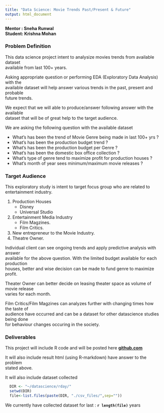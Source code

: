```yaml
---
title: "Data Science: Movie Trends Past/Present & Future"
output: html_document
---
```

  
**Mentor : Sneha Runwal**  
**Student: Krishna Mohan **

### Problem Definition

This data science project intent to analysize movies trends from available dataset  
available from last 100+ years.

Asking appropriate question or performing EDA (Exploratory Data Analysis) with the  
available dataset will help answer various trends in the past, present and probable   
future trends.

We expect that we will able to produce/answer following answer with the available  
dataset that will be of great help to the target audience.

We are asking the following question with the available dataset  

* What's has been the trend of Movie Genre being made in last 100+ yrs ?
* What's has been the production budget trend ?
* What's has been the production budget per Genre ?
* What's has been the domestic box office collection ?
* What's type of genre tend to maximize profit for production houses ?
* What's month of year sees minimum/maximum movie releases ?

### Target Audience 

This exploratory study is intent to target focus group who are related to entertainment
industry. 

1. Production Houses
    + Disney
    + Universal Studio
2. Entertainment Media Industry
    + Film Magzines.
    + Film Critics.
3. New entrepreneur to the Movie Industry.
4. Theatre Owner.

Individual client can see ongoing trends and apply predictive analysis with answer  
available for the above question. With the limited budget available for each production  
houses, better and wise decision can be made to fund genre to maximize profit.

Theater Owner can better decide on leasing theater space as volume of movie release  
varies for each month.

Film Critics/Film Magzines can analyzes further with changing times how the taste of  
audience have occurred and can be a dataset for other datascience studies being done  
for behaviour changes occuring in the society.


### Deliverables
This project will include R code and will be posted here 
**[github.com](https://github.com/mohankri/datascience/tree/master/rday)**

It will also include result html (using R-markdown) have answer to the problem  
stated above.

It will also include dataset collected

```r
  DIR <- "~/datascience/rday/"
  setwd(DIR)
  file<-list.files(paste(DIR, "./csv_files/",sep=""))
```

We currently have collected dataset for last : __`r length(file)`__ years  

